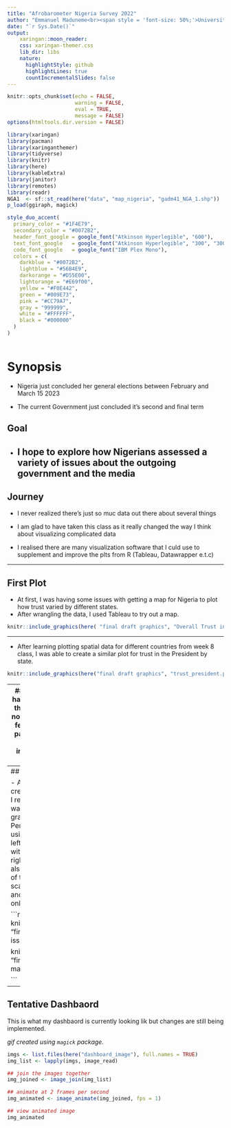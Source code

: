 ```yaml
---
title: "Afrobarometer Nigeria Survey 2022"
author: "Emmanuel Maduneme<br><span style = 'font-size: 50%;'>University of Oregon<br>Winter 2023</span>"
date: "`r Sys.Date()`"
output: 
    xaringan::moon_reader:
    css: xaringan-themer.css
    lib_dir: libs
    nature:
      highlightStyle: github
      highlightLines: true
      countIncrementalSlides: false
---
```


```r
knitr::opts_chunk$set(echo = FALSE, 
                      warning = FALSE,
                      eval = TRUE,
                      message = FALSE)
options(htmltools.dir.version = FALSE)

library(xaringan)
library(pacman)
library(xaringanthemer)
library(tidyverse)
library(knitr)
library(here)
library(kableExtra)
library(janitor)
library(remotes)
library(readr)
NGA1  <- sf::st_read(here("data", "map_nigeria", "gadm41_NGA_1.shp"))
p_load(ggiraph, magick)

```

```r
style_duo_accent(
  primary_color = "#1F4E79",
  secondary_color = "#0072B2",
  header_font_google = google_font("Atkinson Hyperlegible", "600"),
  text_font_google   = google_font("Atkinson Hyperlegible", "300", "300i"),
  code_font_google   = google_font("IBM Plex Mono"),
  colors = c(
    darkblue = "#0072B2",
    lightblue = "#56B4E9",
    darkorange = "#D55E00",
    lightorange = "#E69f00",
    yellow = "#F0E442",
    green = "#009E73",
    pink = "#CC79A7",
    gray = "999999",
    white = "#FFFFFF",
    black = "#000000"
  )
)



```

# Synopsis


-   Nigeria just concluded her general elections between February and March 15 2023

-   The current Government just concluded it's second and final term

## Goal
-   I hope to explore how Nigerians assessed a variety of issues about the outgoing government and the media     
---

## Journey

-   I never realized there's just so muc data out there about several things

-   I am glad to have taken this class as it really changed the way I think about visualizing complicated data

-   I realised there are many visualization software that I culd use to supplement and improve the plts from R (Tableau, Datawrapper e.t.c)

---

##  First Plot 

-  At first, I was having some issues with getting a map for Nigeria to plot how trust varied by different states.  
- After wrangling the data, I used Tableau to try out a map. 
```r
knitr::include_graphics(here( "final draft graphics", "Overall Trust in Institutions By State.png"))

```
---

-   After learning plotting spatial data for different countries from week 8 class, I was able to create a similar plot for trust in the President by state. 

```r
knitr::include_graphics(here("final draft graphics", "trust_president.png"))

```
---
## Challenges 
-   I am still having challenges labeling the states in a way that is not distracting.
-   I got peer feedback about the color palette and the legend
-   I am still looking into implementing that in the final dashboard. 

```r

knitr::include_graphics(here("final draft graphics", "map_trust.png"))
```

---
## Issue Perceptions

-     After wrangling the data, I created a simple bar plot but I realized `plot_ly` is a great way to make interactive graphs than `ggplotly`. 
-   Perhaps, I am not great at using it. 
-   The one on the left is the first one I made with `ggplot`. The one on the right is the plot_ly
-   I was also able to implement some of the class lessons on scale, colorblind friendliness and minimal use of ink to only relevant information

```r
knitr::include_graphics(here( "final draft graphics", "Old issue plot.png"))

knitr::include_graphics(here( "final draft graphics", "Plotly made issues.png"))

```

---
## Tentative Dashbaord 

This is what my dashbaord is currently looking lik but changes are still being implemented. 

*gif created using `magick` package.* 

```r
imgs <- list.files(here("dashboard_image"), full.names = TRUE)
img_list <- lapply(imgs, image_read)

## join the images together
img_joined <- image_join(img_list)

## animate at 2 frames per second
img_animated <- image_animate(img_joined, fps = 1)

## view animated image
img_animated
```

